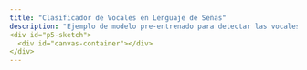 ```yaml
---
title: "Clasificador de Vocales en Lenguaje de Señas"
description: "Ejemplo de modelo pre-entrenado para detectar las vocales A, E, I, O, U en lenguaje de señas"
<div id="p5-sketch">
  <div id="canvas-container"></div>
</div>
---
```




<script src="https://cdnjs.cloudflare.com/ajax/libs/p5.js/0.9.0/p5.js"></script>
<script src="https://cdnjs.cloudflare.com/ajax/libs/p5.js/0.9.0/addons/p5.dom.min.js"></script>
<script src="https://cdnjs.cloudflare.com/ajax/libs/p5.js/0.9.0/addons/p5.sound.min.js"></script>
<script src="https://unpkg.com/ml5@0.12.2/dist/ml5.min.js"></script>

<script>
let video;
let classifier;
let modelLoaded = 'https://teachablemachine.withgoogle.com/models/qAoYvi99u/';
let label = 'Resultado...';
let confidence = 'Confianza...';

function preload(){
  classifier = ml5.imageClassifier(modelLoaded);
}

function setup() {
  createCanvas(640, 520);
  // Create the video
  video = createCapture(VIDEO);
  video.size(640, 480);
  video.hide();

  // Start classifying every 1 second
  setInterval(classifyVideo, 1000);
}

function classifyVideo() {
  classifier.classify(video, gotResults);
}

function draw() {
  background(0);
  
  // Center the video on the canvas
  let x = (width - video.width) / 2;
  let y = (height - video.height) / 2;
  image(video, x, y);

  // Draw the label and confidence
  textSize(30);
  textAlign(CENTER, CENTER);
  fill(255);
  text(label, width / 4, height - 16);
  text(confidence, width / 1.4, height - 16);
}

function gotResults(error, results) {
  if (error) {
    console.error(error);
    return;
  }

  // Update the label and confidence
  label = results[0].label;
  confidence = nf(results[0].confidence * 100, 0, 2) + '%';

  // Only display if the label is one of the vowels
  if (['letra A', 'letra E', 'letra I', 'letra O', 'letra U'].includes(label)) {
    label = `${label}`;
  } else {
    label = 'No es una vocal';
  }
}
</script>
